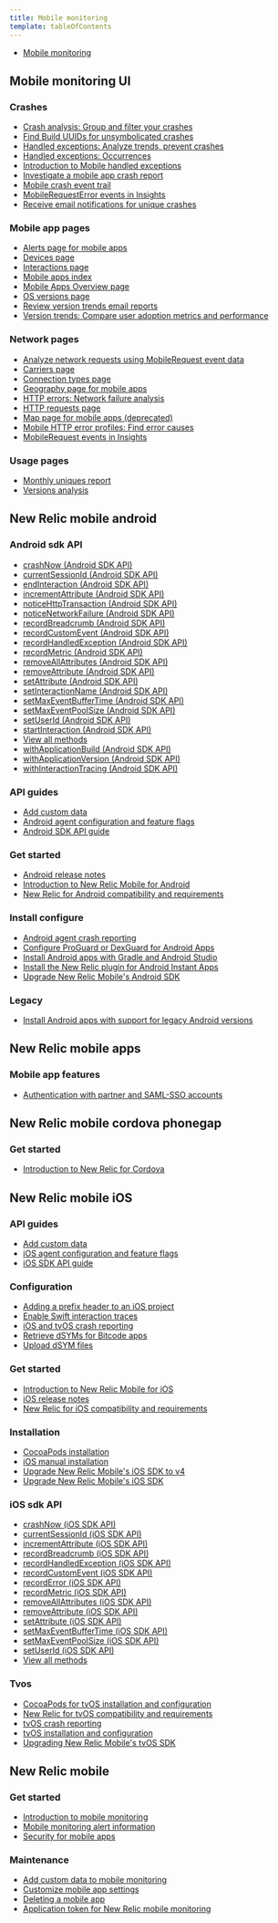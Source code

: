 ```yaml
---
title: Mobile monitoring
template: tableOfContents
---
```


* [Mobile monitoring](/docs/mobile-monitoring)

## Mobile monitoring UI

### Crashes

* [Crash analysis: Group and filter your crashes](/docs/mobile-monitoring/mobile-monitoring-ui/crashes/crash-analysis-group-filter-your-crashes)
* [Find Build UUIDs for unsymbolicated crashes](/docs/mobile-monitoring/mobile-monitoring-ui/crashes/find-build-uuids-unsymbolicated-crashes)
* [Handled exceptions: Analyze trends, prevent crashes](/docs/mobile-monitoring/mobile-monitoring-ui/crashes/handled-exceptions-analyze-trends-prevent-crashes)
* [Handled exceptions: Occurrences](/docs/mobile-monitoring/mobile-monitoring-ui/crashes/handled-exceptions-occurrences)
* [Introduction to Mobile handled exceptions](/docs/mobile-monitoring/mobile-monitoring-ui/crashes/introduction-mobile-handled-exceptions)
* [Investigate a mobile app crash report](/docs/mobile-monitoring/mobile-monitoring-ui/crashes/investigate-mobile-app-crash-report)
* [Mobile crash event trail](/docs/mobile-monitoring/mobile-monitoring-ui/crashes/mobile-crash-event-trail)
* [MobileRequestError events in Insights](/docs/mobile-monitoring/mobile-monitoring-ui/crashes/mobile-request-failures-query-examples-mobilerequesterror)
* [Receive email notifications for unique crashes](/docs/mobile-monitoring/mobile-monitoring-ui/crashes/receive-crash-notifications-email)

### Mobile app pages

* [Alerts page for mobile apps](/docs/mobile-monitoring/mobile-monitoring-ui/mobile-app-pages/alerts-page-mobile-apps)
* [Devices page](/docs/mobile-monitoring/mobile-monitoring-ui/mobile-app-pages/devices-page)
* [Interactions page](/docs/mobile-monitoring/mobile-monitoring-ui/mobile-app-pages/interactions-page)
* [Mobile apps index](/docs/mobile-monitoring/mobile-monitoring-ui/mobile-app-pages/mobile-apps-index)
* [Mobile Apps Overview page](/docs/mobile-monitoring/mobile-monitoring-ui/mobile-app-pages/mobile-apps-overview-page)
* [OS versions page](/docs/mobile-monitoring/mobile-monitoring-ui/mobile-app-pages/os-versions-page)
* [Review version trends email reports](/docs/mobile-monitoring/mobile-monitoring-ui/mobile-app-pages/review-version-trends-email-reports)
* [Version trends: Compare user adoption metrics and performance](/docs/mobile-monitoring/mobile-monitoring-ui/mobile-app-pages/version-trends-compare-user-adoption-metrics-performance)

### Network pages

* [Analyze network requests using MobileRequest event data](/docs/mobile-monitoring/mobile-monitoring-ui/network-pages/analyze-network-requests-using-mobilerequest-event-data)
* [Carriers page](/docs/mobile-monitoring/mobile-monitoring-ui/network-pages/carriers-page)
* [Connection types page](/docs/mobile-monitoring/mobile-monitoring-ui/network-pages/connection-types-page)
* [Geography page for mobile apps](/docs/mobile-monitoring/mobile-monitoring-ui/network-pages/geography-page-mobile-apps)
* [HTTP errors: Network failure analysis](/docs/mobile-monitoring/mobile-monitoring-ui/network-pages/http-errors-network-failure-analysis)
* [HTTP requests page](/docs/mobile-monitoring/mobile-monitoring-ui/network-pages/http-requests-page)
* [Map page for mobile apps (deprecated)](/docs/mobile-monitoring/mobile-monitoring-ui/network-pages/map-page-mobile-apps-deprecated)
* [Mobile HTTP error profiles: Find error causes](/docs/mobile-monitoring/mobile-monitoring-ui/network-pages/mobile-http-error-profiles-find-error-causes)
* [MobileRequest events in Insights](/docs/mobile-monitoring/mobile-monitoring-ui/network-pages/mobilerequest-events)

### Usage pages

* [Monthly uniques report](/docs/mobile-monitoring/mobile-monitoring-ui/usage-pages/monthly-uniques-report)
* [Versions analysis](/docs/mobile-monitoring/mobile-monitoring-ui/usage-pages/versions-analysis)

## New Relic mobile android

### Android sdk API

* [crashNow (Android SDK API)](/docs/mobile-monitoring/new-relic-mobile-android/android-sdk-api/crashnow-android-sdk-api)
* [currentSessionId (Android SDK API)](/docs/mobile-monitoring/new-relic-mobile-android/android-sdk-api/currentsessionid-android-sdk-api)
* [endInteraction (Android SDK API)](/docs/mobile-monitoring/new-relic-mobile-android/android-sdk-api/end-interaction)
* [incrementAttribute (Android SDK API)](/docs/mobile-monitoring/new-relic-mobile-android/android-sdk-api/increment-attribute)
* [noticeHttpTransaction (Android SDK API)](/docs/mobile-monitoring/new-relic-mobile-android/android-sdk-api/notice-http-transaction)
* [noticeNetworkFailure (Android SDK API)](/docs/mobile-monitoring/new-relic-mobile-android/android-sdk-api/notice-network-failure)
* [recordBreadcrumb (Android SDK API)](/docs/mobile-monitoring/new-relic-mobile-android/android-sdk-api/recordbreadcrumb)
* [recordCustomEvent (Android SDK API)](/docs/mobile-monitoring/new-relic-mobile-android/android-sdk-api/recordcustomevent-android-sdk-api)
* [recordHandledException (Android SDK API)](/docs/mobile-monitoring/new-relic-mobile-android/android-sdk-api/recordhandledexception-android-sdk-api)
* [recordMetric (Android SDK API)](/docs/mobile-monitoring/new-relic-mobile-android/android-sdk-api/recordmetric-android-sdk-api)
* [removeAllAttributes (Android SDK API)](/docs/mobile-monitoring/new-relic-mobile-android/android-sdk-api/remove-all-attributes)
* [removeAttribute (Android SDK API)](/docs/mobile-monitoring/new-relic-mobile-android/android-sdk-api/remove-attribute)
* [setAttribute (Android SDK API)](/docs/mobile-monitoring/new-relic-mobile-android/android-sdk-api/set-attribute)
* [setInteractionName (Android SDK API)](/docs/mobile-monitoring/new-relic-mobile-android/android-sdk-api/set-interaction-name)
* [setMaxEventBufferTime (Android SDK API)](/docs/mobile-monitoring/new-relic-mobile-android/android-sdk-api/set-max-event-buffer-time)
* [setMaxEventPoolSize (Android SDK API)](/docs/mobile-monitoring/new-relic-mobile-android/android-sdk-api/set-max-event-pool-size)
* [setUserId (Android SDK API)](/docs/mobile-monitoring/new-relic-mobile-android/android-sdk-api/set-user-id)
* [startInteraction (Android SDK API)](/docs/mobile-monitoring/new-relic-mobile-android/android-sdk-api/start-interaction)
* [View all methods](/docs/mobile-monitoring/new-relic-mobile-android/android-sdk-api/view-all-methods)
* [withApplicationBuild (Android SDK API)](/docs/mobile-monitoring/new-relic-mobile-android/android-sdk-api/with-application-build)
* [withApplicationVersion (Android SDK API)](/docs/mobile-monitoring/new-relic-mobile-android/android-sdk-api/with-application-version)
* [withInteractionTracing (Android SDK API)](/docs/mobile-monitoring/new-relic-mobile-android/android-sdk-api/with-interaction-tracing)

### API guides

* [Add custom data](/docs/mobile-monitoring/new-relic-mobile-android/api-guides/add-custom-data)
* [Android agent configuration and feature flags](/docs/mobile-monitoring/new-relic-mobile-android/api-guides/android-agent-configuration-feature-flags)
* [Android SDK API guide](/docs/mobile-monitoring/new-relic-mobile-android/api-guides/android-sdk-api-guide)

### Get started

* [Android release notes](/docs/mobile-monitoring/new-relic-mobile-android/get-started/android-release-notes)
* [Introduction to New Relic Mobile for Android](/docs/mobile-monitoring/new-relic-mobile-android/get-started/introduction-new-relic-mobile-android)
* [New Relic for Android compatibility and requirements](/docs/mobile-monitoring/new-relic-mobile-android/get-started/new-relic-android-compatibility-requirements)

### Install configure

* [Android agent crash reporting](/docs/mobile-monitoring/new-relic-mobile-android/install-configure/android-agent-crash-reporting)
* [Configure ProGuard or DexGuard for Android Apps](/docs/mobile-monitoring/new-relic-mobile-android/install-configure/configure-proguard-or-dexguard-android-apps)
* [Install Android apps with Gradle and Android Studio](/docs/mobile-monitoring/new-relic-mobile-android/install-configure/install-android-apps-gradle-android-studio)
* [Install the New Relic plugin for Android Instant Apps](/docs/mobile-monitoring/new-relic-mobile-android/install-configure/install-new-relic-plugin-android-instant-apps)
* [Upgrade New Relic Mobile's Android SDK](/docs/mobile-monitoring/new-relic-mobile-android/install-configure/upgrade-new-relic-mobiles-android-sdk)

### Legacy

* [Install Android apps with support for legacy Android versions](/docs/mobile-monitoring/new-relic-mobile-android/legacy/install-android-apps-android-22-support)

## New Relic mobile apps

### Mobile app features

* [Authentication with partner and SAML-SSO accounts](/docs/mobile-monitoring/new-relic-mobile-apps/mobile-app-features/authentication-partner-saml-sso-accounts)

## New Relic mobile cordova phonegap

### Get started

* [Introduction to New Relic for Cordova](/docs/mobile-monitoring/new-relic-mobile-cordova-phonegap/get-started/introduction-new-relic-cordova)

## New Relic mobile iOS

### API guides

* [Add custom data](/docs/mobile-monitoring/new-relic-mobile-ios/api-guides/add-custom-data)
* [iOS agent configuration and feature flags](/docs/mobile-monitoring/new-relic-mobile-ios/api-guides/ios-agent-configuration-feature-flags)
* [iOS SDK API guide](/docs/mobile-monitoring/new-relic-mobile-ios/api-guides/ios-sdk-api-guide)

### Configuration

* [Adding a prefix header to an iOS project](/docs/mobile-monitoring/new-relic-mobile-ios/configuration/adding-prefix-header-ios-project)
* [Enable Swift interaction traces](/docs/mobile-monitoring/new-relic-mobile-ios/configuration/enable-swift-interaction-traces)
* [iOS and tvOS crash reporting](/docs/mobile-monitoring/new-relic-mobile-ios/configuration/ios-tvos-crash-reporting)
* [Retrieve dSYMs for Bitcode apps](/docs/mobile-monitoring/new-relic-mobile-ios/configuration/retrieve-dsyms-bitcode-apps)
* [Upload dSYM files](/docs/mobile-monitoring/new-relic-mobile-ios/configuration/upload-dsyms-bitcode-apps)

### Get started

* [Introduction to New Relic Mobile for iOS](/docs/mobile-monitoring/new-relic-mobile-ios/get-started/introduction-new-relic-mobile-ios)
* [iOS release notes](/docs/mobile-monitoring/new-relic-mobile-ios/get-started/ios-release-notes)
* [New Relic for iOS compatibility and requirements](/docs/mobile-monitoring/new-relic-mobile-ios/get-started/new-relic-ios-compatibility-requirements)

### Installation

* [CocoaPods installation](/docs/mobile-monitoring/new-relic-mobile-ios/installation/cocoapods-installation)
* [iOS manual installation](/docs/mobile-monitoring/new-relic-mobile-ios/installation/ios-manual-installation)
* [Upgrade New Relic Mobile's iOS SDK to v4](/docs/mobile-monitoring/new-relic-mobile-ios/installation/upgrade-new-relic-mobiles-ios-sdk-v4)
* [Upgrade New Relic Mobile's iOS SDK](/docs/mobile-monitoring/new-relic-mobile-ios/installation/upgrade-new-relic-mobiles-ios-sdk)

### iOS sdk API

* [crashNow (iOS SDK API)](/docs/mobile-monitoring/new-relic-mobile-ios/ios-sdk-api/crashnow-ios-sdk-api)
* [currentSessionId (iOS SDK API)](/docs/mobile-monitoring/new-relic-mobile-ios/ios-sdk-api/current-session-id)
* [incrementAttribute (iOS SDK API)](/docs/mobile-monitoring/new-relic-mobile-ios/ios-sdk-api/increment-attribute)
* [recordBreadcrumb (iOS SDK API)](/docs/mobile-monitoring/new-relic-mobile-ios/ios-sdk-api/record-breadcrumb)
* [recordHandledException (iOS SDK API)](/docs/mobile-monitoring/new-relic-mobile-ios/ios-sdk-api/record-handled-exception)
* [recordCustomEvent (iOS SDK API)](/docs/mobile-monitoring/new-relic-mobile-ios/ios-sdk-api/recordcustomevent-ios-sdk-api)
* [recordError (iOS SDK API)](/docs/mobile-monitoring/new-relic-mobile-ios/ios-sdk-api/recorderror-ios-sdk-api)
* [recordMetric (iOS SDK API)](/docs/mobile-monitoring/new-relic-mobile-ios/ios-sdk-api/recordmetric-ios-sdk-api)
* [removeAllAttributes (iOS SDK API)](/docs/mobile-monitoring/new-relic-mobile-ios/ios-sdk-api/remove-all-attributes)
* [removeAttribute (iOS SDK API)](/docs/mobile-monitoring/new-relic-mobile-ios/ios-sdk-api/remove-attribute)
* [setAttribute (iOS SDK API)](/docs/mobile-monitoring/new-relic-mobile-ios/ios-sdk-api/set-attribute)
* [setMaxEventBufferTime (iOS SDK API)](/docs/mobile-monitoring/new-relic-mobile-ios/ios-sdk-api/set-max-event-buffer-time)
* [setMaxEventPoolSize (iOS SDK API)](/docs/mobile-monitoring/new-relic-mobile-ios/ios-sdk-api/set-max-event-pool-size)
* [setUserId (iOS SDK API)](/docs/mobile-monitoring/new-relic-mobile-ios/ios-sdk-api/set-user-id)
* [View all methods](/docs/mobile-monitoring/new-relic-mobile-ios/ios-sdk-api/view-all-methods)

### Tvos

* [CocoaPods for tvOS installation and configuration](/docs/mobile-monitoring/new-relic-mobile-ios/tvos/cocoapods-tvos-installation-configuration)
* [New Relic for tvOS compatibility and requirements](/docs/mobile-monitoring/new-relic-mobile-ios/tvos/new-relic-tvos-compatibility-requirements)
* [tvOS crash reporting](/docs/mobile-monitoring/new-relic-mobile-ios/tvos/tvos-crash-reporting)
* [tvOS installation and configuration](/docs/mobile-monitoring/new-relic-mobile-ios/tvos/tvos-installation-configuration)
* [Upgrading New Relic Mobile's tvOS SDK](/docs/mobile-monitoring/new-relic-mobile-ios/tvos/upgrading-new-relic-mobiles-tvos-sdk)

## New Relic mobile

### Get started

* [Introduction to mobile monitoring](/docs/mobile-monitoring/new-relic-mobile/get-started/introduction-mobile-monitoring)
* [Mobile monitoring alert information](/docs/mobile-monitoring/new-relic-mobile/get-started/mobile-monitoring-alert-information)
* [Security for mobile apps](/docs/mobile-monitoring/new-relic-mobile/get-started/security-mobile-apps)

### Maintenance

* [Add custom data to mobile monitoring](/docs/mobile-monitoring/new-relic-mobile/maintenance/add-custom-data-new-relic-mobile)
* [Customize mobile app settings](/docs/mobile-monitoring/new-relic-mobile/maintenance/customizing-your-mobile-app-settings)
* [Deleting a mobile app](/docs/mobile-monitoring/new-relic-mobile/maintenance/deleting-mobile-app)
* [Application token for New Relic mobile monitoring](/docs/mobile-monitoring/new-relic-mobile/maintenance/viewing-your-application-token)
